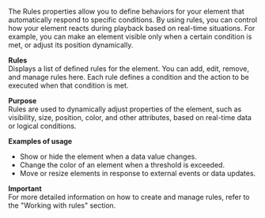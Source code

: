 
The Rules properties allow you to define behaviors for your element that automatically respond to specific conditions. By using rules, you can control how your element reacts during playback based on real-time situations. For example, you can make an element visible only when a certain condition is met, or adjust its position dynamically.

**Rules**  
Displays a list of defined rules for the element. You can add, edit, remove, and manage rules here. Each rule defines a condition and the action to be executed when that condition is met.

**Purpose**  
Rules are used to dynamically adjust properties of the element, such as visibility, size, position, color, and other attributes, based on real-time data or logical conditions.

**Examples of usage**  
- Show or hide the element when a data value changes.
- Change the color of an element when a threshold is exceeded.
- Move or resize elements in response to external events or data updates.

**Important**  
For more detailed information on how to create and manage rules, refer to the "Working with rules" section.
